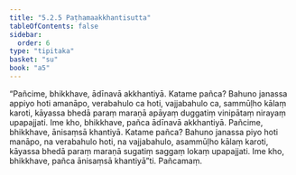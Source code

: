```yaml
---
title: "5.2.5 Paṭhamaakkhantisutta"
tableOfContents: false
sidebar:
  order: 6
type: "tipitaka"
basket: "su"
book: "a5"
---
```



<DynamicBreadcrumb />

<Division number="215" book="a5" bookNo="16" page="222">

<Paragraph number="1239" book="a5">
“Pañcime, bhikkhave, ādīnavā akkhantiyā. Katame pañca? Bahuno janassa appiyo hoti amanāpo, verabahulo ca hoti, vajjabahulo ca, sammūḷho kālaṃ karoti, kāyassa bhedā paraṃ maraṇā apāyaṃ duggatiṃ vinipātaṃ nirayaṃ upapajjati. Ime kho, bhikkhave, pañca ādīnavā akkhantiyā.
</Paragraph>

<Paragraph number="1240" book="a5">
Pañcime, bhikkhave, ānisaṃsā khantiyā. Katame pañca? Bahuno janassa piyo hoti manāpo, na verabahulo hoti, na vajjabahulo, asammūḷho kālaṃ karoti, kāyassa bhedā paraṃ maraṇā sugatiṃ saggaṃ lokaṃ upapajjati. Ime kho, bhikkhave, pañca ānisaṃsā khantiyā”ti.

</Paragraph>
</Division>

<Paragraph number="1241" type="center" book="a5">
Pañcamaṃ.
</Paragraph>